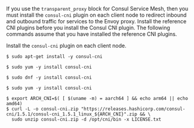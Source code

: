 If you use the `transparent_proxy` block for Consul Service Mesh, then you must install the 
`consul-cni` plugin on each client node to redirect inbound and outbound traffic for services to the Envoy proxy. Install the reference CNI plugins before you install the Consul CNI plugin. The following commands assume that you have installed the reference CNI plugins.

Install the `consul-cni` plugin on each client node.  

<Tabs>
<Tab heading="Ubuntu/Debian" group="ubuntu">

```shell-session
$ sudo apt-get install -y consul-cni
```

</Tab>
<Tab heading="RHEL/CentOS" group="rhel">

```shell-session
$ sudo yum -y install consul-cni
```

</Tab>
<Tab heading="Fedora" group="fedora">

```shell-session
$ sudo dnf -y install consul-cni
```

</Tab>
<Tab heading="Amazon Linux" group="amazonlinux">

```shell-session
$ sudo yum -y install consul-cni
```

</Tab>
<Tab heading="Manual" group="linux-manual">

```shell-session
$ export ARCH_CNI=$( [ $(uname -m) = aarch64 ] && echo arm64 || echo amd64)
$ curl -L -o consul-cni.zip "https://releases.hashicorp.com/consul-cni/1.5.1/consul-cni_1.5.1_linux_${ARCH_CNI}".zip && \
  sudo unzip consul-cni.zip -d /opt/cni/bin -x LICENSE.txt
```

</Tab>
</Tabs> 